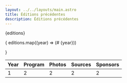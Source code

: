 ```yaml
---
layout: ../../layouts/main.astro
title: Éditions précédentes
description: Éditions précédentes
---
```



{editions}

{ editions.map((year) => (# {year}))

}

| Year | Program | Photos | Sources | Sponsors |
|---|---|---|---|---|
| 1 | 2 | 2 | 2 | 2 |
